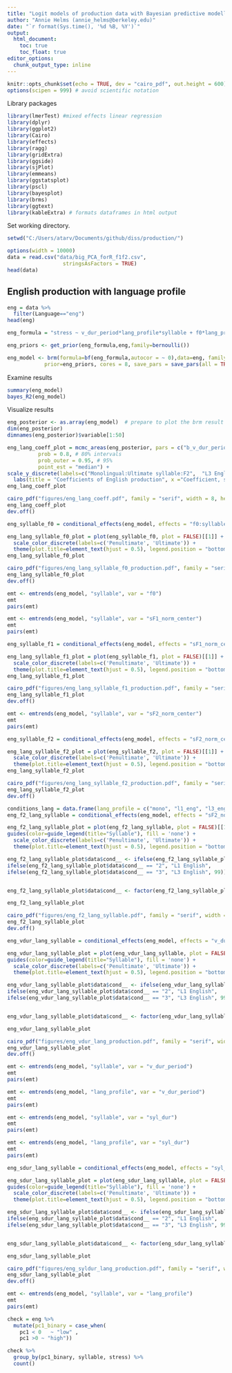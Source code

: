 ```yaml
---
title: "Logit models of production data with Bayesian predictive modelling"
author: "Annie Helms (annie_helms@berkeley.edu)"
date: "`r format(Sys.time(), '%d %B, %Y')`"
output:
  html_document:
    toc: true
    toc_float: true
editor_options: 
  chunk_output_type: inline
---
```


```r
knitr::opts_chunk$set(echo = TRUE, dev = "cairo_pdf", out.height = 600)
options(scipen = 999) # avoid scientific notation
```

Library packages

```r
library(lmerTest) #mixed effects linear regression
library(dplyr)
library(ggplot2)
library(Cairo)
library(effects)
library(ragg)
library(gridExtra)
library(ggside)
library(sjPlot)
library(emmeans)
library(ggstatsplot)
library(pscl)
library(bayesplot)
library(brms)
library(ggtext)
library(kableExtra) # formats dataframes in html output
```

Set working directory.

```r
setwd("C:/Users/atarv/Documents/github/diss/production/")
```


```r
options(width = 10000)
data = read.csv("data/big_PCA_forR_f1f2.csv", 
                  stringsAsFactors = TRUE)
head(data)
```

## English production with language profile

```r
eng = data %>%
  filter(Language=="eng")
head(eng)

```

```r
eng_formula = "stress ~ v_dur_period*lang_profile*syllable + f0*lang_profile*syllable + syl_dur*lang_profile*syllable +  sF1_norm_center*lang_profile*syllable + sF2_norm_center*lang_profile*syllable + (v_dur_period * syllable + f0 * syllable + syl_dur * syllable + sF1_norm_center*syllable + sF2_norm_center*syllable|partID)"

eng_priors <- get_prior(eng_formula,eng,family=bernoulli())

eng_model <- brm(formula=bf(eng_formula,autocor = ~ 0),data=eng, family=bernoulli(), 
            prior=eng_priors, cores = 8, save_pars = save_pars(all = TRUE), iter=4000)
```

Examine results

```r
summary(eng_model)
bayes_R2(eng_model)
```

Visualize results

```r
eng_posterior <- as.array(eng_model)  # prepare to plot the brm result
dim(eng_posterior)
dimnames(eng_posterior)$variable[1:50]
```

```r
eng_lang_coeff_plot = mcmc_areas(eng_posterior, pars = c("b_v_dur_period", "b_lang_profilel3_eng", "b_lang_profilemono", "b_syllableult", "b_f0", "b_syl_dur", "b_sF1_norm_center", "b_sF2_norm_center", "b_v_dur_period:lang_profilel3_eng", "b_v_dur_period:lang_profilemono", "b_v_dur_period:syllableult", "b_lang_profilel3_eng:syllableult", "b_lang_profilemono:syllableult", "b_lang_profilel3_eng:f0", "b_lang_profilemono:f0", "b_syllableult:f0", "b_lang_profilel3_eng:syl_dur", "b_lang_profilemono:syl_dur", "b_syllableult:syl_dur", "b_lang_profilel3_eng:sF1_norm_center", "b_lang_profilemono:sF1_norm_center", "b_syllableult:sF1_norm_center", "b_lang_profilel3_eng:sF2_norm_center", "b_lang_profilemono:sF2_norm_center", "b_syllableult:sF2_norm_center", "b_v_dur_period:lang_profilel3_eng:syllableult", "b_v_dur_period:lang_profilemono:syllableult", "b_lang_profilel3_eng:syllableult:f0", "b_lang_profilemono:syllableult:f0", "b_lang_profilel3_eng:syllableult:syl_dur", "b_lang_profilemono:syllableult:syl_dur", "b_lang_profilel3_eng:syllableult:sF1_norm_center", "b_lang_profilemono:syllableult:sF1_norm_center",  "b_lang_profilel3_eng:syllableult:sF2_norm_center","b_lang_profilemono:syllableult:sF2_norm_center"), 
          prob = 0.8, # 80% intervals
          prob_outer = 0.95, # 95%
          point_est = "median") +
scale_y_discrete(labels=c("Monolingual:Ultimate syllable:F2",  "L3 English:Ultimate syllable:F2", "Monolingual:Ultimate syllable:F1", "L3 English:Ultimate syllable:F1", "Monolingual:Ultimate syllable:Syllable duration", "L3 English:Ultimate syllable:Syllable duration", "Monolingual:Ultimate syllable:F0", "L3 English:Ultimate syllable:F0", "Vowel duration (periodic):Monolingual:Ultimate syllable", "Vowel duration (periodic):L3 English:Ultimate syllable", "Ultimate syllable:F2", "Monolingual:F2", "L3 English:F2", "Ultimate syllable:F1", "Monolingual:F1", "L3 English:F1", "Ultimate syllable:Syllable duration", "Monolingual:Syllable duration", "L3 English:Syllable duration", "Ultimate syllable:F0", "Monolingual:F0", "L3 English:F0", "Monolingual:Ultimate syllable", "L3 English:Ultimate syllable", "Vowel duration (periodic):Ultimate syllable", "Vowel duration (periodic):Monolingual", "Vowel duration (periodic):L3 English", "F2", "F1", "Syllable duration", "F0", "Ultimate syllable", "Monolingual", "L3 English", "Vowel duration (periodic)"), limits=rev) +
  labs(title = "Coefficients of English production", x ="Coefficient, sd(Stress)") +theme(plot.title=element_text(hjust = 0.5))
eng_lang_coeff_plot
```
```r
cairo_pdf("figures/eng_lang_coeff.pdf", family = "serif", width = 8, height = 6)
eng_lang_coeff_plot
dev.off()
```

```r
eng_syllable_f0 = conditional_effects(eng_model, effects = "f0:syllable", int_conditions = "syllable")
```

```r
eng_lang_syllable_f0_plot = plot(eng_syllable_f0, plot = FALSE)[[1]] + labs(title = "English production", x = "F0", y = "Proportion stressed") + guides(color=guide_legend(title="Syllable"), fill = 'none') +
  scale_color_discrete(labels=c('Penultimate', 'Ultimate')) +
  theme(plot.title=element_text(hjust = 0.5), legend.position = "bottom")
eng_lang_syllable_f0_plot
```


```r
cairo_pdf("figures/eng_lang_syllable_f0_production.pdf", family = "serif", width = 8, height = 6)
eng_lang_syllable_f0_plot
dev.off()
```


```r
emt <- emtrends(eng_model, "syllable", var = "f0")
emt
pairs(emt)
```
```r
emt <- emtrends(eng_model, "syllable", var = "sF1_norm_center")
emt
pairs(emt)
```

```r
eng_syllable_f1 = conditional_effects(eng_model, effects = "sF1_norm_center:syllable", int_conditions = "syllable")
```

```r
eng_lang_syllable_f1_plot = plot(eng_syllable_f1, plot = FALSE)[[1]] + labs(title = "English production", x = "Normalized F1", y = "Proportion stressed") + guides(color=guide_legend(title="Syllable"), fill = 'none') +
  scale_color_discrete(labels=c('Penultimate', 'Ultimate')) +
  theme(plot.title=element_text(hjust = 0.5), legend.position = "bottom")
eng_lang_syllable_f1_plot
```
```r
cairo_pdf("figures/eng_lang_syllable_f1_production.pdf", family = "serif", width = 8, height = 6)
eng_lang_syllable_f1_plot
dev.off()
```
```r
emt <- emtrends(eng_model, "syllable", var = "sF2_norm_center")
emt
pairs(emt)
```


```r
eng_syllable_f2 = conditional_effects(eng_model, effects = "sF2_norm_center:syllable", int_conditions = "syllable")
```

```r
eng_lang_syllable_f2_plot = plot(eng_syllable_f2, plot = FALSE)[[1]] + labs(title = "English production", x = "Normalized F2", y = "Proportion stressed") + guides(color=guide_legend(title="Syllable"), fill = 'none') +
  scale_color_discrete(labels=c('Penultimate', 'Ultimate')) +
  theme(plot.title=element_text(hjust = 0.5), legend.position = "bottom")
eng_lang_syllable_f2_plot
```
```r
cairo_pdf("figures/eng_lang_syllable_f2_production.pdf", family = "serif", width = 8, height = 6)
eng_lang_syllable_f2_plot
dev.off()
```

```r
conditions_lang = data.frame(lang_profile = c("mono", "l1_eng", "l3_eng"))
eng_f2_lang_syllable = conditional_effects(eng_model, effects = "sF2_norm_center:syllable", conditions = conditions_lang)
```

```r
eng_f2_lang_syllable_plot = plot(eng_f2_lang_syllable, plot = FALSE)[[1]] + labs(title = "English production", x = "Normalized F2", y = "Proportion stressed") + 
guides(color=guide_legend(title="Syllable"), fill = 'none') +
  scale_color_discrete(labels=c('Penultimate', 'Ultimate')) +
  theme(plot.title=element_text(hjust = 0.5), legend.position = "bottom")

eng_f2_lang_syllable_plot$data$cond__ <- ifelse(eng_f2_lang_syllable_plot$data$cond__ == "1", "Monolingual",
ifelse(eng_f2_lang_syllable_plot$data$cond__ == "2", "L1 English",
ifelse(eng_f2_lang_syllable_plot$data$cond__ == "3", "L3 English", 99)))


eng_f2_lang_syllable_plot$data$cond__ <- factor(eng_f2_lang_syllable_plot$data$cond__, levels = c("Monolingual", "L1 English", "L3 English"))

eng_f2_lang_syllable_plot
```

```r
cairo_pdf("figures/eng_f2_lang_syllable.pdf", family = "serif", width = 8, height = 6)
eng_f2_lang_syllable_plot
dev.off()
```

```r
eng_vdur_lang_syllable = conditional_effects(eng_model, effects = "v_dur_period:syllable", conditions = conditions_lang)
```

```r
eng_vdur_lang_syllable_plot = plot(eng_vdur_lang_syllable, plot = FALSE)[[1]] + labs(title = "English production", x = "Vowel duration (periodic)", y = "Proportion stressed") + 
guides(color=guide_legend(title="Syllable"), fill = 'none') +
  scale_color_discrete(labels=c('Penultimate', 'Ultimate')) +
  theme(plot.title=element_text(hjust = 0.5), legend.position = "bottom")

eng_vdur_lang_syllable_plot$data$cond__ <- ifelse(eng_vdur_lang_syllable_plot$data$cond__ == "1", "Monolingual",
ifelse(eng_vdur_lang_syllable_plot$data$cond__ == "2", "L1 English",
ifelse(eng_vdur_lang_syllable_plot$data$cond__ == "3", "L3 English", 99)))


eng_vdur_lang_syllable_plot$data$cond__ <- factor(eng_vdur_lang_syllable_plot$data$cond__, levels = c("Monolingual", "L1 English", "L3 English"))

eng_vdur_lang_syllable_plot
```

```r
cairo_pdf("figures/eng_vdur_lang_production.pdf", family = "serif", width = 8, height = 6)
eng_vdur_lang_syllable_plot
dev.off()
```

```r
emt <- emtrends(eng_model, "syllable", var = "v_dur_period")
emt
pairs(emt)
```
```r
emt <- emtrends(eng_model, "lang_profile", var = "v_dur_period")
emt
pairs(emt)
```


```r
emt <- emtrends(eng_model, "syllable", var = "syl_dur")
emt
pairs(emt)
```
```r
emt <- emtrends(eng_model, "lang_profile", var = "syl_dur")
emt
pairs(emt)
```

```r
eng_sdur_lang_syllable = conditional_effects(eng_model, effects = "syl_dur:syllable", conditions = conditions_lang)
```

```r
eng_sdur_lang_syllable_plot = plot(eng_sdur_lang_syllable, plot = FALSE)[[1]] + labs(title = "English production", x = "Syllable duration", y = "Proportion stressed") + 
guides(color=guide_legend(title="Syllable"), fill = 'none') +
  scale_color_discrete(labels=c('Penultimate', 'Ultimate')) +
  theme(plot.title=element_text(hjust = 0.5), legend.position = "bottom")

eng_sdur_lang_syllable_plot$data$cond__ <- ifelse(eng_sdur_lang_syllable_plot$data$cond__ == "1", "Monolingual",
ifelse(eng_sdur_lang_syllable_plot$data$cond__ == "2", "L1 English",
ifelse(eng_sdur_lang_syllable_plot$data$cond__ == "3", "L3 English", 99)))


eng_sdur_lang_syllable_plot$data$cond__ <- factor(eng_sdur_lang_syllable_plot$data$cond__, levels = c("Monolingual", "L1 English", "L3 English"))

eng_sdur_lang_syllable_plot
```

```r
cairo_pdf("figures/eng_syldur_lang_production.pdf", family = "serif", width = 8, height = 6)
eng_sdur_lang_syllable_plot
dev.off()
```





```r
emt <- emtrends(eng_model, "syllable", var = "lang_profile")
emt
pairs(emt)
```


```r
check = eng %>%
  mutate(pc1_binary = case_when(
    pc1 < 0   ~ "low" ,
    pc1 >0 ~ "high"))

check %>%
  group_by(pc1_binary, syllable, stress) %>% 
  count()
```



